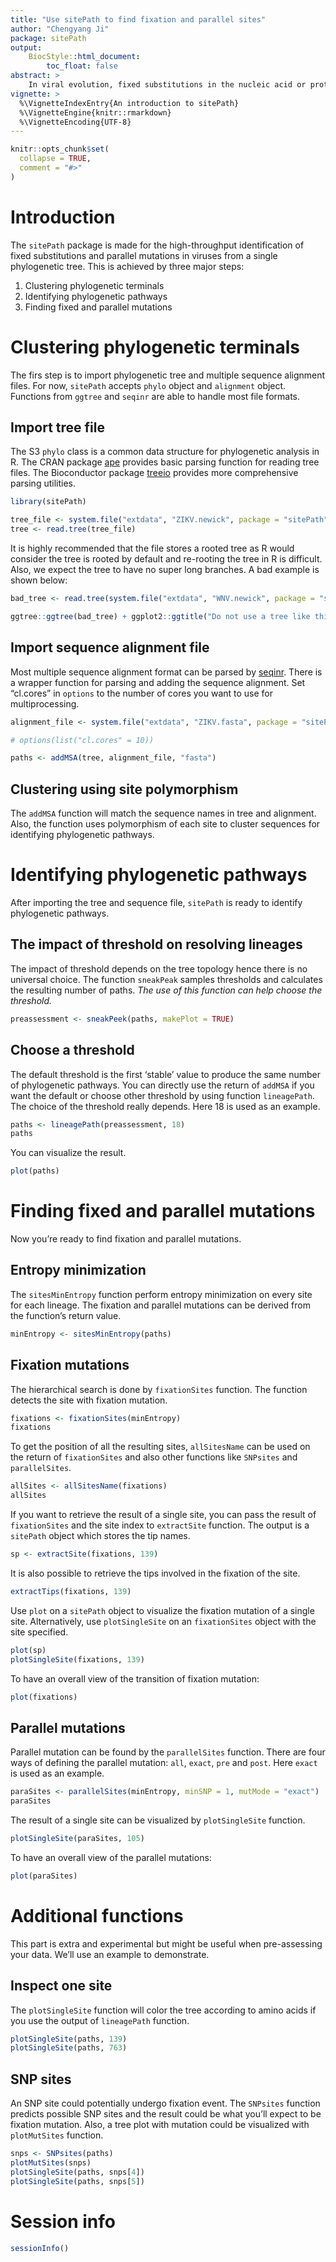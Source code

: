 ```yaml
---
title: "Use sitePath to find fixation and parallel sites"
author: "Chengyang Ji"
package: sitePath
output: 
    BiocStyle::html_document:
        toc_float: false
abstract: >
    In viral evolution, fixed substitutions in the nucleic acid or protein level are closely associated with maintaining viral function, while parallel mutation reflects the competitive nature in adaptive selection. The continued accumulation of large-scale viral sequence data enhances the challenge of identifying important mutations in a quick and accurate manner. In sitePath, the phylogenetic tree was separated into a set of inheritable phylogenetic pathways via an automated pathway-division method. Then, for each phylogenetic pathway, the identification of fixed substitutions was transformed into a local-optimal-solution problem directed by a minimal entropy algorithm. Finally, the parallel mutation was determined based on the recurrence of mutations among at least two phylogenetic pathways.
vignette: >
  %\VignetteIndexEntry{An introduction to sitePath}
  %\VignetteEngine{knitr::rmarkdown}
  %\VignetteEncoding{UTF-8}
---
```


```r
knitr::opts_chunk$set(
  collapse = TRUE,
  comment = "#>"
)
```

# Introduction

The `sitePath` package is made for the high-throughput identification of fixed substitutions and parallel mutations in viruses from a single phylogenetic tree. This is achieved by three major steps:

1. Clustering phylogenetic terminals
2. Identifying phylogenetic pathways
3. Finding fixed and parallel mutations

# Clustering phylogenetic terminals

The firs step is to import phylogenetic tree and multiple sequence alignment files. For now, `sitePath` accepts `phylo` object and `alignment` object. Functions from `ggtree` and `seqinr` are able to handle most file formats.

## Import tree file

The S3 `phylo` class is a common data structure for phylogenetic analysis in R. The CRAN package [ape](https://cran.r-project.org/web/packages/ape/index.html) provides basic parsing function for reading tree files. The Bioconductor package [treeio](https://bioconductor.org/packages/release/bioc/html/treeio.html) provides more comprehensive parsing utilities.


```r
library(sitePath)

tree_file <- system.file("extdata", "ZIKV.newick", package = "sitePath")
tree <- read.tree(tree_file)
```

It is highly recommended that the file stores a rooted tree as R would consider the tree is rooted by default and re-rooting the tree in R is difficult. Also, we expect the tree to have no super long branches. A bad example is shown below:

```r
bad_tree <- read.tree(system.file("extdata", "WNV.newick", package = "sitePath"))

ggtree::ggtree(bad_tree) + ggplot2::ggtitle("Do not use a tree like this")
```


## Import sequence alignment file

Most multiple sequence alignment format can be parsed by [seqinr](https://cran.r-project.org/web/packages/seqinr/index.html). There is a wrapper function for parsing and adding the sequence alignment. Set "cl.cores" in `options` to the number of cores you want to use for multiprocessing.

```r
alignment_file <- system.file("extdata", "ZIKV.fasta", package = "sitePath")

# options(list("cl.cores" = 10))

paths <- addMSA(tree, alignment_file, "fasta")
```

## Clustering using site polymorphism

The `addMSA` function will match the sequence names in tree and alignment. Also, the function uses polymorphism of each site to cluster sequences for identifying phylogenetic pathways.

# Identifying phylogenetic pathways

After importing the tree and sequence file, `sitePath` is ready to identify phylogenetic pathways.

## The impact of threshold on resolving lineages

The impact of threshold depends on the tree topology hence there is no universal choice. The function `sneakPeak` samples thresholds and calculates the resulting number of paths. *The use of this function can help choose the threshold.*

```r
preassessment <- sneakPeek(paths, makePlot = TRUE)
```

## Choose a threshold

The default threshold is the first 'stable' value to produce the same number of phylogenetic pathways. You can directly use the return of `addMSA` if you want the default or choose other threshold by using function `lineagePath`. The choice of the threshold really depends. Here 18 is used as an example.

```r
paths <- lineagePath(preassessment, 18)
paths
```

You can visualize the result.

```r
plot(paths)
```

# Finding fixed and parallel mutations

Now you're ready to find fixation and parallel mutations.

## Entropy minimization

The `sitesMinEntropy` function perform entropy minimization on every site for each lineage. The fixation and parallel mutations can be derived from the function's return value.

```r
minEntropy <- sitesMinEntropy(paths)
```

## Fixation mutations

The hierarchical search is done by `fixationSites` function. The function detects the site with fixation mutation.

```r
fixations <- fixationSites(minEntropy)
fixations
```

To get the position of all the resulting sites, `allSitesName` can be used on the return of `fixationSites` and also other functions like `SNPsites` and `parallelSites`. 

```r
allSites <- allSitesName(fixations)
allSites
```

If you want to retrieve the result of a single site, you can pass the result of `fixationSites` and the site index to `extractSite` function. The output is a `sitePath` object which stores the tip names.

```r
sp <- extractSite(fixations, 139)
```

It is also possible to retrieve the tips involved in the fixation of the site.

```r
extractTips(fixations, 139)
```

Use `plot` on a `sitePath` object to visualize the fixation mutation of a single site. Alternatively, use `plotSingleSite` on an `fixationSites` object with the site specified.

```r
plot(sp)
plotSingleSite(fixations, 139)
```

To have an overall view of the transition of fixation mutation:

```r
plot(fixations)
```

## Parallel mutations

Parallel mutation can be found by the `parallelSites` function. There are four ways of defining the parallel mutation: `all`, `exact`, `pre` and `post`. Here `exact` is used as an example.

```r
paraSites <- parallelSites(minEntropy, minSNP = 1, mutMode = "exact")
paraSites
```

The result of a single site can be visualized by `plotSingleSite` function.

```r
plotSingleSite(paraSites, 105)
```

To have an overall view of the parallel mutations:

```r
plot(paraSites)
```

# Additional functions

This part is extra and experimental but might be useful when pre-assessing your data. We'll use an example to demonstrate.

## Inspect one site

The `plotSingleSite` function will color the tree according to amino acids if you use the output of `lineagePath` function.

```r
plotSingleSite(paths, 139)
plotSingleSite(paths, 763)
```

## SNP sites

An SNP site could potentially undergo fixation event. The `SNPsites` function predicts possible SNP sites and the result could be what you'll expect to be fixation mutation. Also, a tree plot with mutation could be visualized with `plotMutSites` function.

```r
snps <- SNPsites(paths)
plotMutSites(snps)
plotSingleSite(paths, snps[4])
plotSingleSite(paths, snps[5])
```

# Session info {.unnumbered}
```r
sessionInfo()
```
